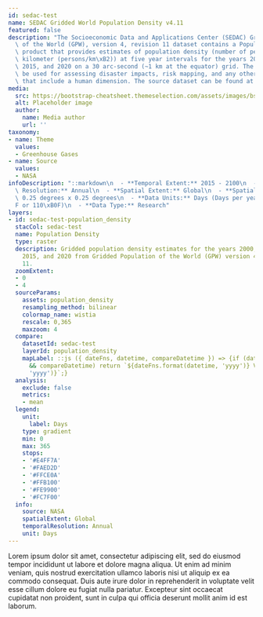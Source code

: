 ```yaml
---
id: sedac-test
name: SEDAC Gridded World Population Density v4.11
featured: false
description: "The Socioeconomic Data and Applications Center (SEDAC) Gridded Population\
  \ of the World (GPW), version 4, revision 11 dataset contains a Population Density\
  \ product that provides estimates of population density (number of persons per square\
  \ kilometer (persons/km\xB2)) at five year intervals for the years 2000, 2005, 2010,\
  \ 2015, and 2020 on a 30 arc-second (~1 km at the equator) grid. The dataset can\
  \ be used for assessing disaster impacts, risk mapping, and any other applications\
  \ that include a human dimension. The source dataset can be found at https://doi.org/10.7927/H49C6VHW"
media:
  src: https://bootstrap-cheatsheet.themeselection.com/assets/images/bs-images/img-2x1.png
  alt: Placeholder image
  author:
    name: Media author
    url: ''
taxonomy:
- name: Theme
  values:
  - Greenhouse Gases
- name: Source
  values:
  - NASA
infoDescription: "::markdown\n  - **Temporal Extent:** 2015 - 2100\n  - **Temporal\
  \ Resolution:** Annual\n  - **Spatial Extent:** Global\n  - **Spatial Resolution:**\
  \ 0.25 degrees x 0.25 degrees\n  - **Data Units:** Days (Days per year above 90\xB0\
  F or 110\xB0F)\n  - **Data Type:** Research"
layers:
- id: sedac-test-population_density
  stacCol: sedac-test
  name: Population Density
  type: raster
  description: Gridded population density estimates for the years 2000, 2005, 2010,
    2015, and 2020 from Gridded Population of the World (GPW) version 4, revision
    11.
  zoomExtent:
  - 0
  - 4
  sourceParams:
    assets: population_density
    resampling_method: bilinear
    colormap_name: wistia
    rescale: 0,365
    maxzoom: 4
  compare:
    datasetId: sedac-test
    layerId: population_density
    mapLabel: ::js ({ dateFns, datetime, compareDatetime }) => {if (dateFns && datetime
      && compareDatetime) return `${dateFns.format(datetime, 'yyyy')} VS ${dateFns.format(compareDatetime,
      'yyyy')}`;}
  analysis:
    exclude: false
    metrics:
    - mean
  legend:
    unit:
      label: Days
    type: gradient
    min: 0
    max: 365
    stops:
    - '#E4FF7A'
    - '#FAED2D'
    - '#FFCE0A'
    - '#FFB100'
    - '#FE9900'
    - '#FC7F00'
  info:
    source: NASA
    spatialExtent: Global
    temporalResolution: Annual
    unit: Days
---
```

<Block>
  <Prose>
    Lorem ipsum dolor sit amet, consectetur adipiscing elit, sed do eiusmod tempor incididunt ut labore et dolore magna aliqua. Ut enim ad minim veniam, quis nostrud exercitation ullamco laboris nisi ut aliquip ex ea commodo consequat. Duis aute irure dolor in reprehenderit in voluptate velit esse cillum dolore eu fugiat nulla pariatur. Excepteur sint occaecat cupidatat non proident, sunt in culpa qui officia deserunt mollit anim id est laborum.
  </Prose>
</Block>